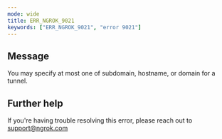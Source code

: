 ```yaml
---
mode: wide
title: ERR_NGROK_9021
keywords: ["ERR_NGROK_9021", "error 9021"]
---
```


## Message

You may specify at most one of subdomain, hostname, or domain for a tunnel.

## Further help

If you're having trouble resolving this error, please reach out to [support@ngrok.com](mailto:support@ngrok.com?subject=Help%20with%20ERR_NGROK_9021)
